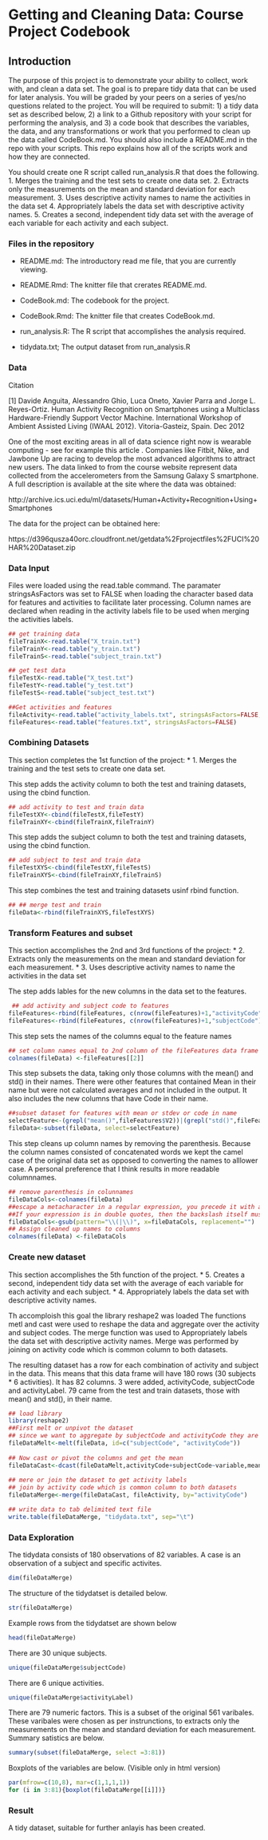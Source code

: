 Getting and Cleaning Data: Course Project Codebook
========================================================

Introduction
--------------------------------------
The purpose of this project is to demonstrate your ability to collect, work with, and clean a data set. The goal is to prepare tidy data that can be used for later analysis. You will be graded by your peers on a series of yes/no questions related to the project. You will be required to submit: 1) a tidy data set as described below, 2) a link to a Github repository with your script for performing the analysis, and 3) a code book that describes the variables, the data, and any transformations or work that you performed to clean up the data called CodeBook.md. You should also include a README.md in the repo with your scripts. This repo explains how all of the scripts work and how they are connected.  

You should create one R script called run_analysis.R that does the following. 
1. Merges the training and the test sets to create one data set.
2. Extracts only the measurements on the mean and standard deviation for each measurement. 
3. Uses descriptive activity names to name the activities in the data set
4. Appropriately labels the data set with descriptive activity names. 
5. Creates a second, independent tidy data set with the average of each variable for each activity and each subject. 

### Files in the repository

* README.md: The introductory read me file, that you are currently viewing.
* README.Rmd: The knitter file that crerates README.md.

* CodeBook.md: The codebook for the project.
* CodeBook.Rmd: The knitter file that creates CodeBook.md.

* run_analysis.R: The R script that accomplishes the analysis required.
* tidydata.txt; The output dataset from run_analysis.R

### Data
Citation 

[1] Davide Anguita, Alessandro Ghio, Luca Oneto, Xavier Parra and Jorge L. Reyes-Ortiz. Human Activity Recognition on Smartphones using a Multiclass Hardware-Friendly Support Vector Machine. International Workshop of Ambient Assisted Living (IWAAL 2012). Vitoria-Gasteiz, Spain. Dec 2012

One of the most exciting areas in all of data science right now is wearable computing - see for example this article . Companies like Fitbit, Nike, and Jawbone Up are racing to develop the most advanced algorithms to attract new users. The data linked to from the course website represent data collected from the accelerometers from the Samsung Galaxy S smartphone. A full description is available at the site where the data was obtained: 

http://archive.ics.uci.edu/ml/datasets/Human+Activity+Recognition+Using+Smartphones 

The data for the project can be obtained here: 

https://d396qusza40orc.cloudfront.net/getdata%2Fprojectfiles%2FUCI%20HAR%20Dataset.zip 

### Data Input
Files were loaded using the read.table command. The paramater stringsAsFactors was set to FALSE when loading the character based data for features and activities to facilitate later processing. Column names are declared when reading in the activity labels file to be used when merging the activities labels.


```r
## get training data        
fileTrainX<-read.table("X_train.txt")
fileTrainY<-read.table("y_train.txt")
fileTrainS<-read.table("subject_train.txt")

## get test data
fileTestX<-read.table("X_test.txt")
fileTestY<-read.table("y_test.txt")
fileTestS<-read.table("subject_test.txt")

##Get activities and features
fileActivity<-read.table("activity_labels.txt", stringsAsFactors=FALSE, col.names=c("activityCode", "activityLabel"))
fileFeatures<-read.table("features.txt", stringsAsFactors=FALSE)
```

### Combining Datasets

This section completes the 1st function of the project:
* 1. Merges the training and the test sets to create one data set.


This step adds the activity column to both the test and training datasets, using the cbind function. 

```r
## add activity to test and train data
fileTestXY<-cbind(fileTestX,fileTestY)
fileTrainXY<-cbind(fileTrainX,fileTrainY)
```

This step adds the subject column to both the test and training datasets, using the cbind function. 

```r
## add subject to test and train data
fileTestXYS<-cbind(fileTestXY,fileTestS)
fileTrainXYS<-cbind(fileTrainXY,fileTrainS)
```

This step combines the test and training datasets usinf rbind function.

```r
## ## merge test and train
fileData<-rbind(fileTrainXYS,fileTestXYS)
```


### Transform Features and subset
This section accomplishes the 2nd and 3rd functions of the project:
* 2. Extracts only the measurements on the mean and standard deviation for each measurement. 
* 3. Uses descriptive activity names to name the activities in the data set

The step adds lables for the new columns in the data set to the features.

```r
 ## add activity and subject code to features
fileFeatures<-rbind(fileFeatures, c(nrow(fileFeatures)+1,"activityCode"))
fileFeatures<-rbind(fileFeatures, c(nrow(fileFeatures)+1,"subjectCode"))
```

This step sets the names of the columns equal to the feature names

```r
## set column names equal to 2nd column of the fileFeatures data frame
colnames(fileData) <-fileFeatures[[2]]
```

This step subsets the data, taking only those columns with the mean() and std() in their names. There were other features that contained Mean in their name but were not calculated averages and not included in the output. It also includes the new columns that have Code in their name.

```r
##subset dataset for features with mean or stdev or code in name
selectFeature<-(grepl("mean()",fileFeatures$V2))|(grepl("std()",fileFeatures$V2)|(grepl("Code",fileFeatures$V2)))
fileData<-subset(fileData, select=selectFeature)

```

This step cleans up column names by removing the parenthesis. Because the column names consisted of concatenated words we kept the camel case of the original data set as opposed to converting the names to alllower case. A personal preference that I think results in more readable columnnames.


```r
## remove parenthesis in colunnames
fileDataCols<-colnames(fileData)
##escape a metacharacter in a regular expression, you precede it with a backslash.
##If your expression is in double quotes, then the backslash itself must be escaped by using double backslashes.
fileDataCols<-gsub(pattern="\\(|\\)", x=fileDataCols, replacement="")
## Assign cleaned up names to columns
colnames(fileData) <-fileDataCols
```

### Create new dataset
This section accomplishes the 5th function of the project.
* 5. Creates a second, independent tidy data set with the average of each variable for each activity and each subject. 
* 4. Appropriately labels the data set with descriptive activity names.

Th accomploish this goal the library reshape2 was loaded The functions metl and cast were used to reshape the data and aggregate over the activity and subject codes. The merge function was used to Appropriately labels the data set with descriptive activity names. Merge was performed by joining on  activity code which is common column to both datasets.

The resulting dataset has a row for each combination of activity and subject in the data. This means that this data frame will have 180 rows (30 subjects * 6 activities). It has 82 columns. 3 were added, activityCode, subjectCode and activityLabel. 79 came from the test and train datasets, those with mean() and std(), in their name.


```r
## load library
library(reshape2)
##First melt or unpivot the dataset
## since we want to aggregate by subjectCode and activityCode they are the ids, default allother columns are variables
fileDataMelt<-melt(fileData, id=c("subjectCode", "activityCode"))
        
## Now cast or pivot the columns and get the mean 
fileDataCast<-dcast(fileDataMelt,activityCode+subjectCode~variable,mean)
        
## mere or join the dataset to get activity labels
## join by activity code which is common column to both datasets
fileDataMerge<-merge(fileDataCast, fileActivity, by="activityCode")

## write data to tab delimited text file
write.table(fileDataMerge, "tidydata.txt", sep="\t")

```


### Data Exploration

The tidydata consists of 180 observations of 82 variables. A case is an observation of a subject and specific activites.

```r
dim(fileDataMerge)
```

The structure of the tidydatset is detailed below.

```r
str(fileDataMerge)
```


Example rows from the tidydatset are shown below

```r
head(fileDataMerge)
```

There are 30 unique subjects.
```r
unique(fileDataMerge$subjectCode)
```

There are 6 unique activities.
```r
unique(fileDataMerge$activityLabel)
```

There are 79 numeric factors. This is a subset of the original 561 varibales. These varibales were chosen as per instrunctions, to extracts only the measurements on the mean and standard deviation for each measurement. Summary satistics are below.

```r
summary(subset(fileDataMerge, select =3:81))
```

Boxplots of the variables are below. (Visible only in html version)

```r
par(mfrow=c(10,8), mar=c(1,1,1,1))
for (i in 3:81){boxplot(fileDataMerge[[i]])}

```

### Result

A tidy dataset, suitable for further anlayis has been created.
